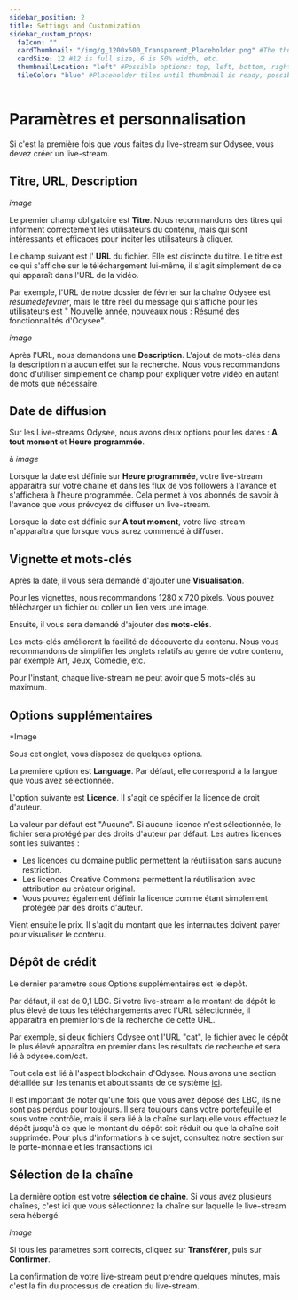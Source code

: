 ---
sidebar_position: 2
title: Settings and Customization
sidebar_custom_props:
  faIcon: ""
  cardThumbnail: "/img/g_1200x600_Transparent_Placeholder.png" #The thumbnail on the category card.
  cardSize: 12 #12 is full size, 6 is 50% width, etc.
  thumbnailLocation: "left" #Possible options: top, left, bottom, right, none
  tileColor: "blue" #Placeholder tiles until thumbnail is ready, possible options: blue, cream, darkpurple, lightpurple, mauve, orange, pink, none
---

# Paramètres et personnalisation

Si c'est la première fois que vous faites du live-stream sur Odysee, vous devez créer un live-stream.

## Titre, URL, Description

*image*

Le premier champ obligatoire est **Titre**. Nous recommandons des titres qui informent correctement les utilisateurs du contenu, mais qui sont intéressants et efficaces pour inciter les utilisateurs à cliquer.

Le champ suivant est l' **URL** du fichier. Elle est distincte du titre. Le titre est ce qui s'affiche sur le téléchargement lui-même, il s'agit simplement de ce qui apparaît dans l'URL de la vidéo.

Par exemple, l'URL de notre dossier de février sur la chaîne Odysee est *résumédefévrier*, mais le titre réel du message qui s'affiche pour les utilisateurs est " Nouvelle année, nouveaux nous : Résumé des fonctionnalités d'Odysee".

*image*

Après l'URL, nous demandons une **Description**. L'ajout de mots-clés dans la description n'a aucun effet sur la recherche. Nous vous recommandons donc d'utiliser simplement ce champ pour expliquer votre vidéo en autant de mots que nécessaire.

## Date de diffusion

Sur les Live-streams Odysee, nous avons deux options pour les dates : **A tout moment** et **Heure programmée**.

à
*image*

Lorsque la date est définie sur **Heure programmée**, votre live-stream apparaîtra sur votre chaîne et dans les flux de vos followers à l'avance et s'affichera à l'heure programmée. Cela permet à vos abonnés de savoir à l'avance que vous prévoyez de diffuser un live-stream.

Lorsque la date est définie sur **A tout moment**, votre live-stream n'apparaîtra que lorsque vous aurez commencé à diffuser.

## Vignette et mots-clés

Après la date, il vous sera demandé d'ajouter une **Visualisation**.

Pour les vignettes, nous recommandons 1280 x 720 pixels. Vous pouvez télécharger un fichier ou coller un lien vers une image.

Ensuite, il vous sera demandé d'ajouter des **mots-clés**.

Les mots-clés améliorent la facilité de découverte du contenu. Nous vous recommandons de simplifier les onglets relatifs au genre de votre contenu, par exemple Art, Jeux, Comédie, etc.

Pour l'instant, chaque live-stream ne peut avoir que 5 mots-clés au maximum.

## Options supplémentaires

*Image

Sous cet onglet, vous disposez de quelques options.

La première option est **Language**. Par défaut, elle correspond à la langue que vous avez sélectionnée.

L'option suivante est **Licence**. Il s'agit de spécifier la licence de droit d'auteur.

La valeur par défaut est "Aucune". Si aucune licence n'est sélectionnée, le fichier sera protégé par des droits d'auteur par défaut. Les autres licences sont les suivantes :

- Les licences du domaine public permettent la réutilisation sans aucune restriction.
- Les licences Creative Commons permettent la réutilisation avec attribution au créateur original.
- Vous pouvez également définir la licence comme étant simplement protégée par des droits d'auteur.

Vient ensuite le prix. Il s'agit du montant que les internautes doivent payer pour visualiser le contenu.

## Dépôt de crédit
Le dernier paramètre sous Options supplémentaires est le dépôt.

Par défaut, il est de 0,1 LBC. Si votre live-stream a le montant de dépôt le plus élevé de tous les téléchargements avec l'URL sélectionnée, il apparaîtra en premier lors de la recherche de cette URL.

Par exemple, si deux fichiers Odysee ont l'URL "cat", le fichier avec le dépôt le plus élevé apparaîtra en premier dans les résultats de recherche et sera lié à odysee.com/cat.

Tout cela est lié à l'aspect blockchain d'Odysee. Nous avons une section détaillée sur les tenants et aboutissants de ce système [ici](asfdsdaf.com).

Il est important de noter qu'une fois que vous avez déposé des LBC, ils ne sont pas perdus pour toujours. Il sera toujours dans votre portefeuille et sous votre contrôle, mais il sera lié à la chaîne sur laquelle vous effectuez le dépôt jusqu'à ce que le montant du dépôt soit réduit ou que la chaîne soit supprimée. Pour plus d'informations à ce sujet, consultez notre section sur le porte-monnaie et les transactions ici.

## Sélection de la chaîne

La dernière option est votre **sélection de chaîne**. Si vous avez plusieurs chaînes, c'est ici que vous sélectionnez la chaîne sur laquelle le live-stream sera hébergé.

*image*

Si tous les paramètres sont corrects, cliquez sur **Transférer**, puis sur **Confirmer**.

La confirmation de votre live-stream peut prendre quelques minutes, mais c'est la fin du processus de création du live-stream.
